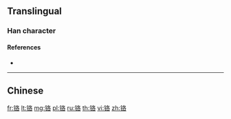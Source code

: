 {{character info/new}}
{{also|鉻}}
==Translingual==

===Han character===
{{Han char|rn=167|rad=钅|as=06|sn=11|four=|canj=CHER,OPHER,XCHER|ids=⿰钅各}}

====References====
* {{Han ref|kx=1328.061|hdz=64200.090|uh=94EC|ud=38124}}

----

==Chinese==
{{zh-see|鉻}}

[[fr:铬]]
[[lt:铬]]
[[mg:铬]]
[[pl:铬]]
[[ru:铬]]
[[th:铬]]
[[vi:铬]]
[[zh:铬]]
